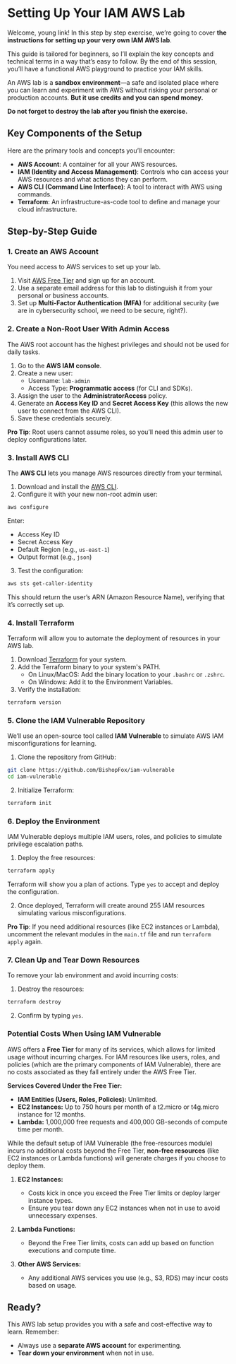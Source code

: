 # Setting Up Your IAM AWS Lab

Welcome, young link! In this step by step exercise, we’re going to cover **the instructions for setting up your very own IAM AWS lab**. 

This guide is tailored for beginners, so I’ll explain the key concepts and technical terms in a way that’s easy to follow. By the end of this session, you’ll have a functional AWS playground to practice your IAM skills.

<Note type="warning">

An AWS lab is a **sandbox environment**—a safe and isolated place where you can learn and experiment with AWS without risking your personal or production accounts. **But it use credits and you can spend money.**

**Do not forget to destroy the lab after you finish the exercise.**

</Note>

## Key Components of the Setup

Here are the primary tools and concepts you’ll encounter:

- **AWS Account**: A container for all your AWS resources.
- **IAM (Identity and Access Management)**: Controls who can access your AWS resources and what actions they can perform.
- **AWS CLI (Command Line Interface)**: A tool to interact with AWS using commands.
- **Terraform**: An infrastructure-as-code tool to define and manage your cloud infrastructure.

## Step-by-Step Guide

### 1. Create an AWS Account

You need access to AWS services to set up your lab.

1. Visit [AWS Free Tier](https://aws.amazon.com/free) and sign up for an account.
2. Use a separate email address for this lab to distinguish it from your personal or business accounts.
3. Set up **Multi-Factor Authentication (MFA)** for additional security (we are in cybersecurity school, we need to be secure, right?).

### 2. Create a Non-Root User With Admin Access

The AWS root account has the highest privileges and should not be used for daily tasks.

1. Go to the **AWS IAM console**.
2. Create a new user:
   - Username: `lab-admin`
   - Access Type: **Programmatic access** (for CLI and SDKs).
3. Assign the user to the **AdministratorAccess** policy.
4. Generate an **Access Key ID** and **Secret Access Key** (this allows the new user to connect from the AWS CLI).
5. Save these credentials securely.

**Pro Tip**: Root users cannot assume roles, so you’ll need this admin user to deploy configurations later.

### 3. Install AWS CLI

The **AWS CLI** lets you manage AWS resources directly from your terminal.

1. Download and install the [AWS CLI](https://aws.amazon.com/cli/).
2. Configure it with your new non-root admin user:

```bash
aws configure
```

Enter:
   - Access Key ID
   - Secret Access Key
   - Default Region (e.g., `us-east-1`)
   - Output format (e.g., `json`)

3. Test the configuration:

```bash
aws sts get-caller-identity
```

This should return the user’s ARN (Amazon Resource Name), verifying that it’s correctly set up.

### 4. Install Terraform

Terraform will allow you to automate the deployment of resources in your AWS lab.

1. Download [Terraform](https://www.terraform.io/downloads.html) for your system.
2. Add the Terraform binary to your system's PATH.
   - On Linux/MacOS: Add the binary location to your `.bashrc` or `.zshrc`.
   - On Windows: Add it to the Environment Variables.
3. Verify the installation:

```bash
terraform version
```

### 5. Clone the IAM Vulnerable Repository

We’ll use an open-source tool called **IAM Vulnerable** to simulate AWS IAM misconfigurations for learning.

1. Clone the repository from GitHub:

```bash
git clone https://github.com/BishopFox/iam-vulnerable
cd iam-vulnerable
```

2. Initialize Terraform:

```bash
terraform init
```

### 6. Deploy the Environment

IAM Vulnerable deploys multiple IAM users, roles, and policies to simulate privilege escalation paths.

1. Deploy the free resources:

```bash
terraform apply
```

Terraform will show you a plan of actions. Type `yes` to accept and deploy the configuration.

2. Once deployed, Terraform will create around 255 IAM resources simulating various misconfigurations.

**Pro Tip**: If you need additional resources (like EC2 instances or Lambda), uncomment the relevant modules in the `main.tf` file and run `terraform apply` again.

### 7. Clean Up and Tear Down Resources

To remove your lab environment and avoid incurring costs:

1. Destroy the resources:

```bash
terraform destroy
```

2. Confirm by typing `yes`.

### Potential Costs When Using IAM Vulnerable

AWS offers a **Free Tier** for many of its services, which allows for limited usage without incurring charges. For IAM resources like users, roles, and policies (which are the primary components of IAM Vulnerable), there are no costs associated as they fall entirely under the AWS Free Tier.

**Services Covered Under the Free Tier:**

- **IAM Entities (Users, Roles, Policies):** Unlimited.
- **EC2 Instances:** Up to 750 hours per month of a t2.micro or t4g.micro instance for 12 months.
- **Lambda:** 1,000,000 free requests and 400,000 GB-seconds of compute time per month.

While the default setup of IAM Vulnerable (the free-resources module) incurs no additional costs beyond the Free Tier, **non-free resources** (like EC2 instances or Lambda functions) will generate charges if you choose to deploy them.

1. **EC2 Instances:**
   - Costs kick in once you exceed the Free Tier limits or deploy larger instance types.
   - Ensure you tear down any EC2 instances when not in use to avoid unnecessary expenses.

2. **Lambda Functions:**
   - Beyond the Free Tier limits, costs can add up based on function executions and compute time.

3. **Other AWS Services:**
   - Any additional AWS services you use (e.g., S3, RDS) may incur costs based on usage.

## Ready?

This AWS lab setup provides you with a safe and cost-effective way to learn. Remember:

- Always use a **separate AWS account** for experimenting.
- **Tear down your environment** when not in use.
